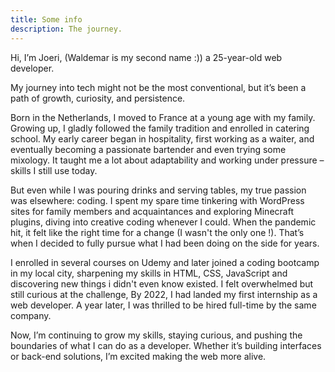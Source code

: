 ```yaml
---
title: Some info
description: The journey.
---
```


Hi, I’m Joeri, (Waldemar is my second name :)) a 25-year-old web developer.

My journey into tech might not be the most conventional, but it’s been a path of growth, curiosity, and persistence.

Born in the Netherlands, I moved to France at a young age with my family. Growing up, I gladly followed the family tradition and enrolled in catering school. My early career began in hospitality, first working as a waiter, and eventually becoming a passionate bartender and even trying some mixology. It taught me a lot about adaptability and working under pressure – skills I still use today.

But even while I was pouring drinks and serving tables, my true passion was elsewhere: coding. I spent my spare time tinkering with WordPress sites for family members and acquaintances and exploring Minecraft plugins, diving into creative coding whenever I could. When the pandemic hit, it felt like the right time for a change (I wasn't the only one !). That’s when I decided to fully pursue what I had been doing on the side for years.

I enrolled in several courses on Udemy and later joined a coding bootcamp in my local city, sharpening my skills in HTML, CSS, JavaScript and discovering new things i didn't even know existed. I felt overwhelmed but still curious at the challenge, By 2022, I had landed my first internship as a web developer. A year later, I was thrilled to be hired full-time by the same company.

Now, I’m continuing to grow my skills, staying curious, and pushing the boundaries of what I can do as a developer. Whether it’s building interfaces or back-end solutions, I’m excited making the web more alive.